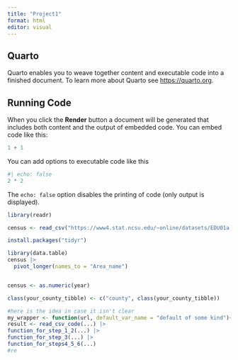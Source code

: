 ```yaml
---
title: "Project1"
format: html
editor: visual
---
```


## Quarto

Quarto enables you to weave together content and executable code into a finished document. To learn more about Quarto see <https://quarto.org>.

## Running Code

When you click the **Render** button a document will be generated that includes both content and the output of embedded code. You can embed code like this:

```r
1 + 1
```

You can add options to executable code like this

```r
#| echo: false
2 * 2
```

The `echo: false` option disables the printing of code (only output is displayed).

```r
library(readr)
```

```r
census <- read_csv("https://www4.stat.ncsu.edu/~online/datasets/EDU01a.csv")
```

```r
install.packages("tidyr")
```

```r
library(data.table)
census |>
  pivot_longer(names_to = "Area_name")
```

```r

```

```r
census <- as.numeric(year)
```

```r
class(your_county_tibble) <- c("county", class(your_county_tibble))
```

```r
#here is the idea in case it isn't clear
my_wrapper <- function(url, default_var_name = "default of some kind"){
result <- read_csv_code(...) |>
function_for_step_1_2(...) |>
function_for_step_3(...) |>
function_for_steps4_5_6(...)
#re
```
